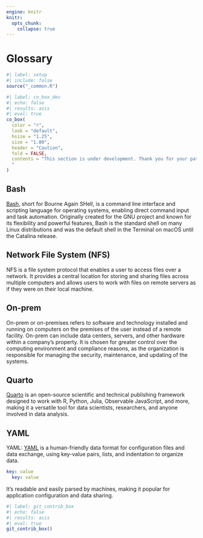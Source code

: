 ```yaml
---
engine: knitr
knitr:
  opts_chunk: 
    collapse: true
---
```


# Glossary {.unnumbered}

```r
#| label: setup
#| include: false
source("_common.R")
```

```r
#| label: co_box_dev
#| echo: false
#| results: asis
#| eval: true
co_box(
  color = "r",
  look = "default", 
  hsize = "1.25", 
  size = "1.00", 
  header = "Caution", 
  fold = FALSE,
  contents = "This section is under development. Thank you for your patience.
  "
)
```

## Bash {#sec-bash}

[Bash](https://www.gnu.org/software/bash/),  short for Bourne Again SHell, is a command line interface and scripting language for operating systems, enabling direct command input and task automation. Originally created for the GNU project and known for its flexibility and powerful features, Bash is the standard shell on many Linux distributions and was the default shell in the Terminal on macOS until the Catalina release.

## Network File System (NFS) {#sec-nfs}

NFS is a file system protocol that enables a user to access files over a network. It provides a central location for storing and sharing files across multiple computers and allows users to work with files on remote servers as if they were on their local machine.

## On-prem {#sec-onprem}

On-prem or on-premises refers to software and technology installed and running on computers on the premises of the user instead of a remote facility. On-prem can include data centers, servers, and other hardware within a company's property. It is chosen for greater control over the computing environment and compliance reasons, as the organization is responsible for managing the security, maintenance, and updating of the systems.

## Quarto {#sec-quarto}

[Quarto](https://quarto.org/) is an open-source scientific and technical publishing framework designed to work with R, Python, Julia, Observable JavaScript, and more, making it a versatile tool for data scientists, researchers, and anyone involved in data analysis.

## YAML {#sec-yaml}

YAML: [YAML](https://yaml.org/) is a human-friendly data format for configuration files and data exchange, using key-value pairs, lists, and indentation to organize data.

```yaml
key: value
  key: value
```

It's readable and easily parsed by machines, making it popular for application configuration and data sharing.

```r
#| label: git_contrib_box
#| echo: false
#| results: asis
#| eval: true
git_contrib_box()
```